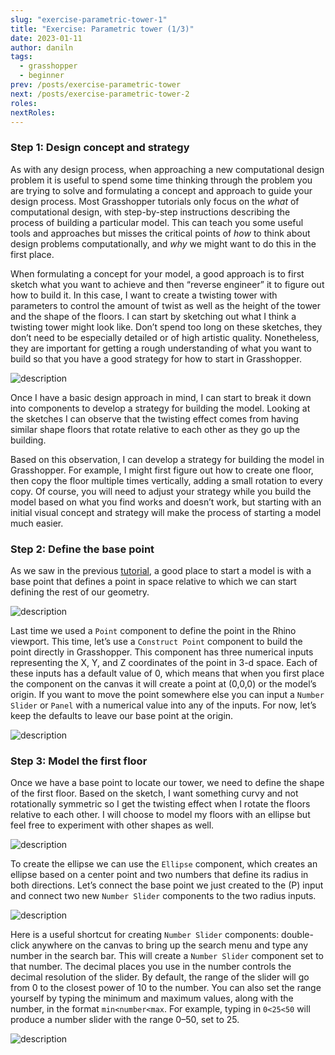 ```yaml
---
slug: "exercise-parametric-tower-1"
title: "Exercise: Parametric tower (1/3)"
date: 2023-01-11
author: daniln
tags:
  - grasshopper
  - beginner
prev: /posts/exercise-parametric-tower
next: /posts/exercise-parametric-tower-2
roles:
nextRoles:
---
```


### Step 1: Design concept and strategy

As with any design process, when approaching a new computational design problem it is useful to spend some time thinking through the problem you are trying to solve and formulating a concept and approach to guide your design process. Most Grasshopper tutorials only focus on the _what_ of computational design, with step-by-step instructions describing the process of building a particular model. This can teach you some useful tools and approaches but misses the critical points of _how_ to think about design problems computationally, and _why_ we might want to do this in the first place.

When formulating a concept for your model, a good approach is to first sketch what you want to achieve and then “reverse engineer” it to figure out how to build it. In this case, I want to create a twisting tower with parameters to control the amount of twist as well as the height of the tower and the shape of the floors. I can start by sketching out what I think a twisting tower might look like. Don’t spend too long on these sketches, they don’t need to be especially detailed or of high artistic quality. Nonetheless, they are important for getting a rough understanding of what you want to build so that you have a good strategy for how to start in Grasshopper.

![description](/images/4-4-2.png)

Once I have a basic design approach in mind, I can start to break it down into components to develop a strategy for building the model. Looking at the sketches I can observe that the twisting effect comes from having similar shape floors that rotate relative to each other as they go up the building.

Based on this observation, I can develop a strategy for building the model in Grasshopper. For example, I might first figure out how to create one floor, then copy the floor multiple times vertically, adding a small rotation to every copy. Of course, you will need to adjust your strategy while you build the model based on what you find works and doesn’t work, but starting with an initial visual concept and strategy will make the process of starting a model much easier.

### Step 2: Define the base point

As we saw in the previous [tutorial](https://medium.com/intro-to-grasshopper/exercise-hello-grasshopper-c3cd53dd19d5), a good place to start a model is with a base point that defines a point in space relative to which we can start defining the rest of our geometry.

![description](/images/4-4-3.png#img-left)

Last time we used a `Point` component to define the point in the Rhino viewport. This time, let’s use a `Construct Point` component to build the point directly in Grasshopper. This component has three numerical inputs representing the X, Y, and Z coordinates of the point in 3-d space. Each of these inputs has a default value of 0, which means that when you first place the component on the canvas it will create a point at (0,0,0) or the model’s origin. If you want to move the point somewhere else you can input a `Number Slider` or `Panel` with a numerical value into any of the inputs. For now, let’s keep the defaults to leave our base point at the origin.

![description](/images/4-4-4.gif)

### Step 3: Model the first floor

Once we have a base point to locate our tower, we need to define the shape of the first floor. Based on the sketch, I want something curvy and not rotationally symmetric so I get the twisting effect when I rotate the floors relative to each other. I will choose to model my floors with an ellipse but feel free to experiment with other shapes as well.

![description](/images/4-4-5.png#img-left)

To create the ellipse we can use the `Ellipse` component, which creates an ellipse based on a center point and two numbers that define its radius in both directions. Let’s connect the base point we just created to the (P) input and connect two new `Number Slider` components to the two radius inputs.

![description](/images/4-4-6.png)

Here is a useful shortcut for creating `Number Slider` components: double-click anywhere on the canvas to bring up the search menu and type any number in the search bar. This will create a `Number Slider` component set to that number. The decimal places you use in the number controls the decimal resolution of the slider. By default, the range of the slider will go from 0 to the closest power of 10 to the number. You can also set the range yourself by typing the minimum and maximum values, along with the number, in the format `min<number<max`. For example, typing in `0<25<50` will produce a number slider with the range 0–50, set to 25.

![description](/images/4-4-7.gif)